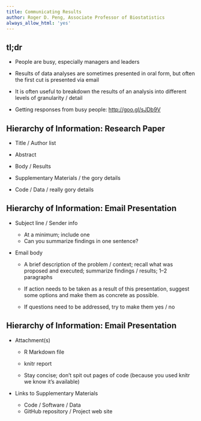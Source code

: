 ```yaml
---
title: Communicating Results
author: Roger D. Peng, Associate Professor of Biostatistics
always_allow_html: 'yes'
---
```


## tl;dr

* People are busy, especially managers and leaders

* Results of data analyses are sometimes presented in oral form, but
  often the first cut is presented via email

* It is often useful to breakdown the results of an analysis into
  different levels of granularity / detail

* Getting responses from busy people: [http://goo.gl/sJDb9V](http://goo.gl/sJDb9V)


## Hierarchy of Information: Research Paper

* Title / Author list

* Abstract

* Body / Results

* Supplementary Materials / the gory details

* Code / Data / really gory details


## Hierarchy of Information: Email Presentation

* Subject line / Sender info

  - At a minimum; include one
  - Can you summarize findings in one sentence?

* Email body 

  - A brief description of the problem / context; recall what was
    proposed and executed; summarize findings / results; 1&ndash;2
    paragraphs

  - If action needs to be taken as a result of this presentation,
    suggest some options and make them as concrete as possible.

  - If questions need to be addressed, try to make them yes / no


## Hierarchy of Information: Email Presentation

* Attachment(s)

  - R Markdown file 
  - knitr report 

  - Stay concise; don't spit out pages of code (because you
    used knitr we know it's available)

* Links to Supplementary Materials

  - Code / Software / Data
  - GitHub repository / Project web site
  
